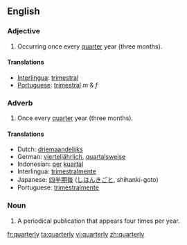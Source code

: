 ==English==

===Adjective===
#Occurring once every [[quarter]] year (three months).

====Translations====
*[[Interlingua]]: [[trimestral]]
*[[Portuguese]]: [[trimestral]] ''m'' & ''f''

===Adverb===
#Once every [[quarter]] year (three months).

====Translations====
*Dutch: [[driemaandelijks]]
*German: [[vierteljährlich]], [[quartalsweise]]
*Indonesian: [[per]] [[kuartal]]
*Interlingua: [[trimestralmente]]
*Japanese: [[四半期毎]] ([[しはんきごと]], shihanki-goto)
*Portuguese: [[trimestralmente]]

===Noun===
#A periodical publication that appears four times per year.

[[fr:quarterly]]
[[ta:quarterly]]
[[vi:quarterly]]
[[zh:quarterly]]
